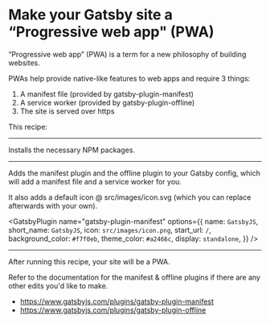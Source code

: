 # Make your Gatsby site a “Progressive web app" (PWA)

“Progressive web app” (PWA) is a term for a new philosophy of building websites.

PWAs help provide native-like features to web apps and require 3 things:

1. A manifest file (provided by gatsby-plugin-manifest)
2. A service worker (provided by gatsby-plugin-offline)
3. The site is served over https

This recipe:

---

Installs the necessary NPM packages.

<NPMPackage name="gatsby-plugin-manifest" />
<NPMPackage name="gatsby-plugin-offline" />

---

Adds the manifest plugin and the offline plugin to your Gatsby config, which will add a manifest file and a service worker for you.

It also adds a default icon @ src/images/icon.svg (which you can replace afterwards with your own).

<File
  path="src/images/icon.png"
  content="https://github.com/gatsbyjs/gatsby/raw/master/docs/tutorial/part-eight/icon.png"
/>

<GatsbyPlugin
  name="gatsby-plugin-manifest"
  options={{
    name: `GatsbyJS`,
    short_name: `GatsbyJS`,
    icon: `src/images/icon.png`,
    start_url: `/`,
    background_color: `#f7f0eb`,
    theme_color: `#a2466c`,
    display: `standalone`,
  }}
/>

<GatsbyPlugin name="gatsby-plugin-offline" />

---

After running this recipe, your site will be a PWA.

Refer to the documentation for the manifest & offline plugins if there are any
other edits you'd like to make.

- https://www.gatsbyjs.com/plugins/gatsby-plugin-manifest
- https://www.gatsbyjs.com/plugins/gatsby-plugin-offline
